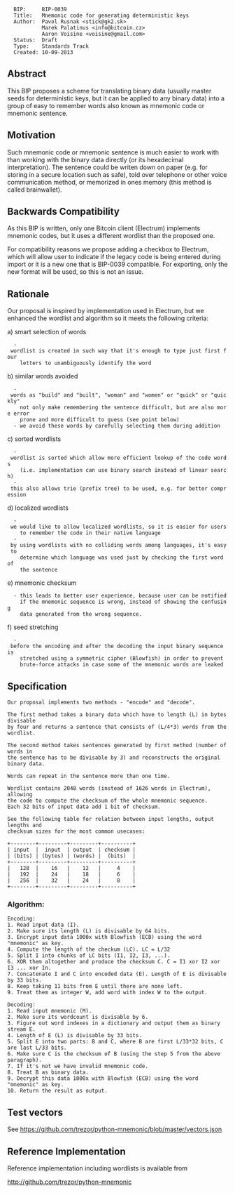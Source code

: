 <pre>
  BIP:     BIP-0039
  Title:   Mnemonic code for generating deterministic keys
  Author:  Pavol Rusnak <stick@gk2.sk>
           Marek Palatinus <info@bitcoin.cz>
           Aaron Voisine <voisine@gmail.com>
  Status:  Draft
  Type:    Standards Track
  Created: 10-09-2013
</pre>

==Abstract==

This BIP proposes a scheme for translating binary data (usually master seeds
for deterministic keys, but it can be applied to any binary data) into a group
of easy to remember words also known as mnemonic code or mnemonic sentence.

==Motivation==

Such mnemonic code or mnemonic sentence is much easier to work with than working
with the binary data directly (or its hexadecimal interpretation). The sentence
could be writen down on paper (e.g. for storing in a secure location such as
safe), told over telephone or other voice communication method, or memorized
in ones memory (this method is called brainwallet).

==Backwards Compatibility==

As this BIP is written, only one Bitcoin client (Electrum) implements mnemonic
codes, but it uses a different wordlist than the proposed one.

For compatibility reasons we propose adding a checkbox to Electrum, which will
allow user to indicate if the legacy code is being entered during import or
it is a new one that is BIP-0039 compatible. For exporting, only the new format
will be used, so this is not an issue.

==Rationale==

Our proposal is inspired by implementation used in Electrum, but we enhanced
the wordlist and algorithm so it meets the following criteria:

a) smart selection of words
   - wordlist is created in such way that it's enough to type just first four
     letters to unambiguously identify the word

b) similar words avoided
   - words as "build" and "built", "woman" and "women" or "quick" or "quickly"
     not only make remembering the sentence difficult, but are also more error
     prone and more difficult to guess (see point below)
   - we avoid these words by carefully selecting them during addition

c) sorted wordlists
   - wordlist is sorted which allow more efficient lookup of the code words
     (i.e. implementation can use binary search instead of linear search)
   - this also allows trie (prefix tree) to be used, e.g. for better compression

d) localized wordlists
   - we would like to allow localized wordlists, so it is easier for users
     to remember the code in their native language
   - by using wordlists with no colliding words among languages, it's easy to
     determine which language was used just by checking the first word of
     the sentence

e) mnemonic checksum
   - this leads to better user experience, because user can be notified
     if the mnemonic sequence is wrong, instead of showing the confusing
     data generated from the wrong sequence.

f) seed stretching
   - before the encoding and after the decoding the input binary sequence is
     stretched using a symmetric cipher (Blowfish) in order to prevent
     brute-force attacks in case some of the mnemonic words are leaked

==Specification==

<pre>
Our proposal implements two methods - "encode" and "decode".

The first method takes a binary data which have to length (L) in bytes divisable
by four and returns a sentence that consists of (L/4*3) words from the wordlist.

The second method takes sentences generated by first method (number of words in
the sentence has to be divisable by 3) and reconstructs the original binary data.

Words can repeat in the sentence more than one time.

Wordlist contains 2048 words (instead of 1626 words in Electrum), allowing
the code to compute the checksum of the whole mnemonic sequence.
Each 32 bits of input data add 1 bit of checksum.

See the following table for relation between input lengths, output lengths and
checksum sizes for the most common usecases:

+--------+---------+---------+----------+
| input  |  input  | output  | checksum |
| (bits) | (bytes) | (words) |  (bits)  |
+--------+---------+---------+----------+
|   128  |    16   |    12   |     4    |
|   192  |    24   |    18   |     6    |
|   256  |    32   |    24   |     8    |
+--------+---------+---------+----------+
</pre>

===Algorithm:===

<pre>
Encoding:
1. Read input data (I).
2. Make sure its length (L) is divisable by 64 bits.
3. Encrypt input data 1000x with Blowfish (ECB) using the word "mnemonic" as key.
4. Compute the length of the checkum (LC). LC = L/32
5. Split I into chunks of LC bits (I1, I2, I3, ...).
6. XOR them altogether and produce the checksum C. C = I1 xor I2 xor I3 ... xor In.
7. Concatenate I and C into encoded data (E). Length of E is divisable by 33 bits.
8. Keep taking 11 bits from E until there are none left.
9. Treat them as integer W, add word with index W to the output.

Decoding:
1. Read input mnemonic (M).
2. Make sure its wordcount is divisable by 6.
3. Figure out word indexes in a dictionary and output them as binary stream E.
4. Length of E (L) is divisable by 33 bits.
5. Split E into two parts: B and C, where B are first L/33*32 bits, C are last L/33 bits.
6. Make sure C is the checksum of B (using the step 5 from the above paragraph).
7. If it's not we have invalid mnemonic code.
8. Treat B as binary data.
9. Decrypt this data 1000x with Blowfish (ECB) using the word "mnemonic" as key.
10. Return the result as output.
</pre>

==Test vectors==

See https://github.com/trezor/python-mnemonic/blob/master/vectors.json

==Reference Implementation==

Reference implementation including wordlists is available from

http://github.com/trezor/python-mnemonic
